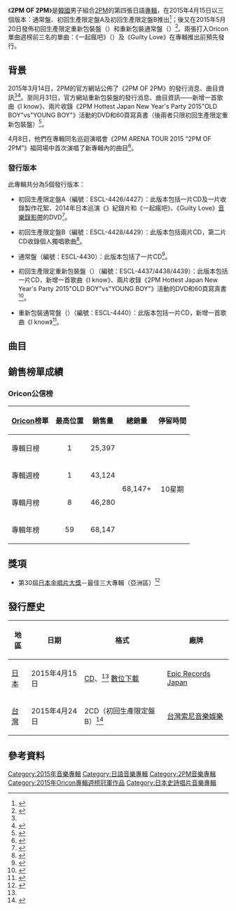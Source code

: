 {{Infobox album <!-- See Wikipedia:WikiProject Albums -->
| Name        = 2PM OF 2PM
| Type        = 錄音室專輯
| Artist      = [[2PM|2PM]]
| Cover       = 2PM 2PM OF 2PM.jpg
| Border      = 
| Caption     = 通常盤封面
| Released    = {{Start date|2015|4|15}}
| Recorded    = 2014年－2015年
| Genre       = [[日語流行音樂|日語流行音樂]]
| Length      = 46分38秒
| Label       = [[史詩唱片日本|Epic Records Japan]]
| Language    = [[日語|日語]]
| Producer    = [[朴軫永|朴軫永]]
| Chart position = * 日榜最高排名第1位<ref name="Oricon1">{{cite web|title=K-Pop Boy Band 2PM’s New Release ‘2PM of 2PM’ Tops Japan’s Oricon Daily Album Chart|url=http://www.kpopstarz.com/articles/193320/20150416/2pm-japan-daily-album-chart.htm|work=kpopstarz|date=2015年4月16日|accessdate=2015年5月6日|language=en|archive-date=2015年8月11日|archive-url=https://web.archive.org/web/20150811142042/http://www.kpopstarz.com/articles/193320/20150416/2pm-japan-daily-album-chart.htm|dead-url=no}}</ref><small>（[[Oricon公信榜|Oricon]]）</small>
* 週間最高排名第1位<small>（[[Oricon公信榜|Oricon]]）</small> 
* 2015上半年度年排名第32名（Oricon）
* 2015年度年榜第59名（Oricon）
| Last album  = [[瘋了嗎？|瘋了嗎？]]<br>（2014年）
| This album  = '''2PM OF 2PM'''<br>（2015年）
| Next album  = [[No.5_(2PM專輯)|No.5]]<br>（2015年）
| Misc        = {{singles
  | Promo          = yes
  | Name           = 2PM OF 2PM
  | Type           = studio
  | Single 1       = [[一起瘋吧|一起瘋吧]]（{{lang|ja|ミダレテミナ}}）
  | Single 1 date  = {{Start date|2014|9|17}}
  | Single 2       = {{link-en|Guilty Love|Guilty Love}}
  | Single 2 date  = {{Start date|2015|1|28}}
  }}
}}

《'''2PM OF 2PM'''》是[[韓國|韓國]]男子組合[[2PM|2PM]]的第四張日語[[專輯|專輯]]，在2015年4月15日以三個版本：通常盤、初回生產限定盤A及初回生產限定盤B推出<ref name="list">{{cite web|title=2PM　4th　ALBUM 「2PM OF 2PM」ビジュアル＆収録曲情報公開！（需要自行下拉查閱）|url=http://www.2pmjapan.com/info/|website=2PM日本官方網站|date=2015-03-14|accessdate=2015-05-06|language=ja|archive-date=2014-11-19|archive-url=https://web.archive.org/web/20141119133953/http://www.2pmjapan.com/info/|dead-url=no}}</ref>；後又在2015年5月20日發佈初回生產限定重新包裝盤（{{lang-ja|初回生産限定リパッケージ盤}}）和重新包裝通常盤（{{lang-ja|リパッケージ通常盤}}）<ref>{{cite web|title=2PM to release Japanese repackage album ‘2PM OF 2PM’|url=http://www.ttwigo.com/idols/2pm/post/2pm-to-release-japanese-repackage-album-2pm-of-2pm/|website=ttwigo.com|date=2015-04-01|accessdate=2015-05-06|language=ja|archive-date=2015-05-17|archive-url=https://web.archive.org/web/20150517042703/http://www.ttwigo.com/idols/2pm/post/2pm-to-release-japanese-repackage-album-2pm-of-2pm/|dead-url=no}}</ref>。兩張打入Oricon單曲週榜前三名的單曲：《一起瘋吧》（{{lang-ja|ミダレテミナ}}）及《Guilty Love》在專輯推出前預先發行。

==背景==
2015年3月14日，2PM的官方網站公佈了《2PM OF 2PM》的發行消息、曲目資訊<ref name="list"/><ref>{{cite web|url=http://kpopn.com/2015/03/15/265817/|title=2PM 日文四輯封面、曲目|date=2015-03-15|work=|publisher=kpopn.com|accessdate=2015-05-06|archive-url=https://web.archive.org/web/20150409093959/http://kpopn.com/2015/03/15/265817/|archive-date=2015-04-09|dead-url=yes}}</ref>。至同月31日，官方網站重新包裝盤的發行消息、曲目資訊——新增一首歌曲《I know》、兩片收錄《2PM Hottest Japan New Year's Party 2015"OLD BOY"vs"YOUNG BOY"》活動的DVD和60頁寫真書（後兩者只限初回生產限定重新包裝盤）<ref>{{cite web|title=『2PM OF 2PM』リパッケージ盤、2015年5月20日発売決定！（需要自行下拉查閱）|url=http://www.2pmjapan.com/info/|website=2PM日本官方網站|date=2015-03-30|accessdate=2015-05-06|language=ja|archive-date=2014-11-19|archive-url=https://web.archive.org/web/20141119133953/http://www.2pmjapan.com/info/|dead-url=no}}</ref>。

4月8日，他們在專輯同名巡迴演唱會《2PM ARENA TOUR 2015 “2PM OF 2PM”》福岡場中首次演唱了新專輯內的曲目<ref>{{cite web|title=「2PM」が「ARENA TOUR 2015“2PM OF 2PM”」初日公演、福岡からスタート！|url=http://www.wowkorea.jp/news/enter/2015/0408/10142420.html|website=wowkorea.jp|date=2015-04-08|accessdate=2015-05-06|language=ja|archive-date=2016-03-06|archive-url=https://web.archive.org/web/20160306185129/http://www.wowkorea.jp/news/enter/2015/0408/10142420.html|dead-url=no}}</ref>。

===發行版本===
此專輯共分為5個發行版本：

*初回生產限定盤A（編號：ESCL-4426/4427）：此版本包括一片CD及一片收錄製作花絮、2014年日本巡演《{{link-en|GENESIS OF 2PM|Genesis of 2PM}}》紀錄片和《一起瘋吧》、《Guilty Love》[[音樂錄影帶|音樂錄影帶]]的DVD<ref name=typeA>{{cite web|url=http://www.amazon.co.jp/dp/B00UNRFGSQ|title=Amazon.co.jp: 2PM : 2PM OF 2PM(初回生産限定盤A)(DVD付) - 音楽|language=ja|work=|publisher=[[Amazon.com|Amazon Japan]]|accessdate=2015-05-08|archive-date=2019-09-18|archive-url=https://web.archive.org/web/20190918184022/https://www.amazon.co.jp/dp/B00UNRFGSQ}}</ref>。

*初回生產限定盤B（編號：ESCL-4428/4429）：此版本包括兩片CD，第二片CD收錄個人獨唱歌曲<ref name=typeB>{{cite web|url=http://www.amazon.co.jp/dp/B00UNRFJ7Y/|title=Amazon.co.jp: 2PM : 2PM OF 2PM(初回生産限定盤B) - 音楽|language=ja|work=|publisher=[[Amazon.com|Amazon Japan]] |accessdate=2015-05-08}}</ref>。

*通常盤（編號：ESCL-4430）：此版本包括了一片CD<ref name="regular">{{cite web|url=http://www.oricon.co.jp/prof/498868/products/1124355/1/|title=2PM OF 2PM｜2PM｜ORICON STYLE|language=ja|work=|publisher=[[Oricon|Oricon]]|accessdate=2015-05-08|archive-date=2017-02-27|archive-url=https://web.archive.org/web/20170227234622/http://www.oricon.co.jp/prof/498868/products/1124355/1/|dead-url=no}}</ref>。

*初回生產限定重新包裝盤（{{lang-ja|初回生産限定リパッケージ盤}}）（編號：ESCL-4437/4438/4439）：此版本包括一片CD，新增一首歌曲《I know》、兩片收錄《2PM Hottest Japan New Year's Party 2015"OLD BOY"vs"YOUNG BOY"》活動的DVD和60頁寫真書<ref name=repackagelimited>{{cite web|url=http://www.amazon.co.jp/dp/B00VIQHT7W/|title=Amazon.co.jp: 2PM : 2PM OF 2PM(リパッケージ盤)(初回生産限定盤)(DVD付) - 音楽|language=ja|work=|publisher=[[Amazon.com|Amazon Japan]] |accessdate=2015-05-08}}</ref>。

*重新包裝通常盤（{{lang-ja|リパッケージ通常盤}}）（編號：ESCL-4440）：此版本包括一片CD，新增一首歌曲《I know》<ref name="repackage">{{cite web|url=http://www.oricon.co.jp/prof/498868/products/1127202/1/|title=2PM OF 2PM(リパッケージ通常盤)｜2PM｜ORICON STYLE|language=ja|work=|publisher=[[Oricon|Oricon]]|accessdate=2015-05-08|archive-date=2017-02-28|archive-url=https://web.archive.org/web/20170228000131/http://www.oricon.co.jp/prof/498868/products/1127202/1/|dead-url=no}}</ref>。

==曲目==
{{tracklist
| collapsed       = no
| headline        = 基本曲目<ref name="regular"/>
| total_length    = 46:38

| title1          = Intro
| note1           = 純音樂
| music1          = [[Jun._K|Jun. K]]<br>[[BOYTOY|BOYTOY]]
| lyrics1         = 
| arranger1       = BOYTOY
| length1         = 0:52

| title2          = [[一起瘋吧|一起瘋吧]]
| note2           = {{lang|ja|ミダレテミナ}}
| music2          = Jun. K<br>[[Danny_Majic|Danny Majic]]<br>[[Glen_Choi|Glen Choi]]<br>[[Fingazz|Fingazz]]<br>[[Dustin_Tavella|Dustin Tavella]]
| lyrics2         = [[藤林聖子|藤林聖子]]
| arranger2       = Jun. K<br>Danny Majic<br>Glen Choi<br>Fingazz<br>Dustin Tavella
| length2         = 4:03

| title3          = {{link-en|Guilty Love|Guilty Love}}
| music3          = Jam9<br>[[家原正樹|家原正樹]]
| lyrics3         = {{link-ja|堀江里沙|堀江里沙}}<br>{{link-ja|白井裕紀|白井裕紀}}
| arranger3       = 家原正樹
| length3         = 3:06

| title4          = Sexy Ladies
| music4          = Jun. K
| lyrics4         = 藤林聖子
| arranger4       = BOYTOY
| length4         = 3:42

| title5          = Everybody
| music5          = [[俊昊|俊昊]]<br>[[森田昌典|森田昌典]]<br>[[阿部登|阿部登]]
| lyrics5         = {{link-ja|下地悠|下地悠}}
| arranger5       = 
| length5         = 4:05

| title6          = Fight
| music6          = [[澤演|澤演]]<br>[[Raphael|Raphael]]
| lyrics6         = Raphael<br>[[Joohyo|Joohyo]]<br>堀江里沙<br>[[Garfunkel|Garfunkel]]
| arranger6       = Raphael<br>Joohyo
| length6         = 3:06

| title7          = THROUGH THE FIRE
| music7          = {{link-ja|原一博|原一博}}
| lyrics7         = {{link-ja|加藤健|Kenn Kato}}<br>SIMON
| arranger7       = 原一博
| length7         = 3:52

| title8          = SAYONARA
| music8          = [[橫野康平|橫野康平]]<br>[[Yu-ki_Kokubo|Yu-ki Kokubo]]
| lyrics8         = 橫野康平<br>Yu-ki Kokubo<br>[[Michael_yano|Michael yano]]
| arranger8       = 橫野康平
| length8         = 3:53

| title9          = Slender Man
| music9          = 澤演<br>[[金勝洙|金勝洙]]（{{lang|ko|김승수}}）<br>[[宋志旭|宋志旭]]（{{lang|ko|송지욱}}）<br>[[Ryan_IM|Ryan IM]]
| lyrics9         = 下地悠
| arranger9       = 澤演<br>金勝洙<br>宋志旭<br>Ryan IM
| length9         = 3:19

| title10         = Shiny Girl
| music10         = 原一博
| lyrics10        = 白井裕紀<br>[[Michael_yano|Michael yano]]
| arranger10      = 原一博
| length10        = 3:42

| title11         = 365
| music11         = 俊昊<br>[[洪志相|洪志相]]（{{lang|ko|홍지상}}）<br>[[沈東元|沈東元]]（{{lang|ko|신봉원}}）
| lyrics11        = 下地悠
| arranger11      = 洪志相<br>沈東元
| length11        = 3:36

| title12         = Burning Love
| music12         = 俊昊<br>洪志相
| lyrics12        = 堀江里沙<br>Michael yano
| arranger12      = 洪志相
| length12        = 4:09

| title13         = 春風 ～Good-bye Again～
| music13         = Jam9<br>[[ArmySlick|ArmySlick]]
| lyrics13        = 堀江里沙
| arranger13      = ArmySlick
| length13        = 3:52

}}
{{tracklist
| collapsed       = yes
| headline        = 初回生產限定重新包裝盤、重新包裝通常盤加收：<ref name=repackagelimited/><ref name="repackage"/>
| total_length    = 51:42

| title14         = I know
| music14         = [[Kenji_Kabashima|Kenji Kabashima]]<br>[[Takashige_Tsukada|Takashige Tsukada]] 
| lyrics14        = 下地悠
| arranger14      = Takashige Tsukada<br>家原正樹
| length14        = 5:04

}}
{{tracklist
| collapsed       = yes
| headline        = 初回生產限定盤B CD2：<ref name=typeB/>
| total_length    = 21:46

| title1          = Crush
| note1           = 俊昊獨唱
| music1          = 俊昊<br>洪志相
| lyrics1         = [[Mayumi_Kon|Mayumi Kon]]
| arranger1       = 洪志相<br>Min Lee "collapsedone"
| length1         = 3:14

| title2          = Miss Wonderful
| note2           = [[Nichkhun|Nichkhun]]獨唱
| music2          = [[Sam_Gray|Sam Gray]]
| lyrics2         = [[松本有加|松本有加]]
| arranger2       = Sam Gray
| length2         = 3:07

| title3          = WHPH
| note3           = Jun. K獨唱
| music3          = Jun. K<br>[[超級昌代|超級昌代]]（{{lang|ko|슈퍼창따이}}）
| lyrics3         = SIMON
| arranger3       = 超級昌代
| length3         = 3:33

| title4          = 巧克力
| note4           = {{lang|ja|チョコレート}}）（澤演與[[白藝潾|藝潾]]合唱
| music4          = 澤演<br>藝潾<br>Raphael
| lyrics4         = Michael yano
| arranger4       = 澤演<br>Raphael
| length4         = 4:00

| title5          = 我
| note5           = {{lang|ja|僕は}}）（[[燦盛|燦盛]]獨唱
| music5          = 燦盛
| lyrics5         = {{link-ja|渡邊夏美 (作詞人)|渡辺なつみ (作詞家)|渡邊夏美}}（{{lang|ja|渡辺 なつみ}}）
| arranger5       = 超級昌代
| length5         = 3:42

| title6          = THE BLUE LIGHT
| note6           = [[祐榮|祐榮]]獨唱
| music6          = 祐榮<br>BOYTOY
| lyrics6         = 加藤健
| arranger6       = BOYTOY
| length6         = 4:07
}}
{{tracklist
| collapsed       = yes
| headline        = DVD <small>（初回生產限定盤A）：<ref name=typeA/>

| title1          = 《2PM OF 2PM》序幕
| note1           = Prologue of 2PM OF 2PM

| title2          = 《2PM OF 2PM》製作花絮

| title3          = 日本巡演《{{link-en|GENESIS OF 2PM|Genesis of 2PM}}》紀錄片

| title4          = 一起瘋吧
| note4           = [[音樂錄影帶|音樂錄影帶]]——Close up ver.

| title5          = Guilty Love
| note5           = 音樂錄影帶——Close up ver.

| title6          = Guilty Love
| note6           = 音樂錄影帶——Dance ver.
}}

==銷售榜單成績==
===Oricon公信榜===
{| class="wikitable" style="width:500px;"
|-
! style="text-align:center;"|[[Oricon|Oricon]]榜單
! style="text-align:center;"|最高位置
! style="text-align:center;"|銷售量
! style="text-align:center;"|總銷量
! style="text-align:center;"|停留時間
|-
|align="left"|專輯日榜
| style="text-align:center;"| 1
| style="text-align:center;" rowspan="1"| 25,397
| style="text-align:center;" rowspan="4"| 68,147+
| style="text-align:center;" rowspan="4"| 10星期
|-
|align="left"|專輯週榜
| style="text-align:center;"| 1
| style="text-align:center;"| 43,124
|-
|align="left"|專輯月榜
| style="text-align:center;"| 8
| style="text-align:center;"| 46,280
|-
|align="left"|專輯年榜
| style="text-align:center;"| 59
| style="text-align:center;"| 68,147	
|}

==獎項==
*第30屆[[日本金唱片大獎|日本金唱片大獎]]－最佳三大專輯（亞洲區）<ref>{{cite web |url=http://www.golddisc.jp/award/30/Prize_1.html |script-title=ja:第30回日本ゴールドディスク大賞｜THE GOLD DISC |language=ja |publisher=日本金唱片大獎 |accessdate=2018-02-27 |archive-date=2016-06-04 |archive-url=https://web.archive.org/web/20160604231110/http://www.golddisc.jp/award/30/Prize_1.html |dead-url=no }}</ref>

==發行歷史==
{| class="wikitable plainrowheaders"
|-
! scope="col"| 地區 !! 日期 !! 格式 !! 廠牌
|-
! scope="row"| [[日本|日本]]
| 2015年4月15日
| [[CD|CD]]、<ref name=list /> [[數位音樂下載|數位下載]]
| [[史詩唱片日本|Epic Records Japan]]
|-
! scope="row"| [[台灣|台灣]]
| 2015年4月24日
| 2CD（初回生產限定盤B）<ref>{{cite web|url=http://www.5music.com.tw/CDList-C.asp?cdno=436415678947|title=五大唱片|accessdate=2015-05-08|archive-date=2015-05-18|archive-url=https://web.archive.org/web/20150518073459/http://www.5music.com.tw/CDList-C.asp?cdno=436415678947|dead-url=no}}</ref>
| [[台灣索尼音樂娛樂|台灣索尼音樂娛樂]]
|}

==參考資料==
{{reflist}}

{{2PM}}
{{Oricon專輯週榜冠軍 (2015年)|2015年4月27日}}
[[Category:2015年音樂專輯|Category:2015年音樂專輯]]
[[Category:日語音樂專輯|Category:日語音樂專輯]]
[[Category:2PM音樂專輯|Category:2PM音樂專輯]]
[[Category:2015年Oricon專輯週榜冠軍作品|Category:2015年Oricon專輯週榜冠軍作品]]
[[Category:日本史詩唱片音樂專輯|Category:日本史詩唱片音樂專輯]]